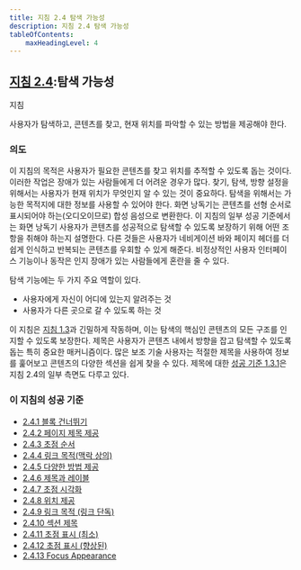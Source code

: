 ```yaml
---
title: 지침 2.4 탐색 가능성
description: 지침 2.4 탐색 가능성
tableOfContents:
    maxHeadingLevel: 4
---
```



## [지침 2.4](https://w3.org/TR/WCAG22#navigable):탐색 가능성

지침

사용자가 탐색하고, 콘텐츠를 찾고, 현재 위치를 파악할 수 있는 방법을 제공해야 한다.

### 의도

이 지침의 목적은 사용자가 필요한 콘텐츠를 찾고 위치를 추적할 수 있도록 돕는 것이다. 이러한 작업은 장애가 있는 사람들에게 더 어려운 경우가 많다. 찾기, 탐색, 방향 설정을 위해서는 사용자가 현재 위치가 무엇인지 알 수 있는 것이 중요하다. 탐색을 위해서는 가능한 목적지에 대한 정보를 사용할 수 있어야 한다. 화면 낭독기는 콘텐츠를 선형 순서로 표시되어야 하는(오디오이므로) 합성 음성으로 변환한다. 이 지침의 일부 성공 기준에서는 화면 낭독기 사용자가 콘텐츠를 성공적으로 탐색할 수 있도록 보장하기 위해 어떤 조항을 취해야 하는지 설명한다. 다른 것들은 사용자가 네비게이션 바와 페이지 헤더를 더 쉽게 인식하고 반복되는 콘텐츠를 우회할 수 있게 해준다. 비정상적인 사용자 인터페이스 기능이나 동작은 인지 장애가 있는 사람들에게 혼란을 줄 수 있다.

탐색 기능에는 두 가지 주요 역할이 있다.

*   사용자에게 자신이 어디에 있는지 알려주는 것
*   사용자가 다른 곳으로 갈 수 있도록 하는 것

이 지침은 [지침 1.3](adaptable)과 긴밀하게 작동하며, 이는 탐색의 핵심인 콘텐츠의 모든 구조를 인지할 수 있도록 보장한다. 제목은 사용자가 콘텐츠 내에서 방향을 잡고 탐색할 수 있도록 돕는 특히 중요한 매커니즘이다. 많은 보조 기술 사용자는 적절한 제목을 사용하여 정보를 훑어보고 콘텐츠의 다양한 섹션을 쉽게 찾을 수 있다. 제목에 대한 [성공 기준 1.3.1](info-and-relationships)은 지침 2.4의 일부 측면도 다루고 있다.

### 이 지침의 성공 기준

*   [2.4.1 블록 건너뛰기](bypass-blocks)
*   [2.4.2 페이지 제목 제공](page-titled)
*   [2.4.3 초점 순서](focus-order)
*   [2.4.4 링크 목적(맥락 상의)](link-purpose-in-context)
*   [2.4.5 다양한 방법 제공](multiple-ways)
*   [2.4.6 제목과 레이블](headings-and-labels)
*   [2.4.7 초점 시각화](focus-visible)
*   [2.4.8 위치 제공](location)
*   [2.4.9 링크 목적 (링크 단독)](link-purpose-link-only)
*   [2.4.10 섹션 제목](section-headings)
*   [2.4.11 초점 표시 (최소)](focus-not-obscured-minimum)
*   [2.4.12 초점 표시 (향상된)](focus-not-obscured-enhanced)
*   [2.4.13 Focus Appearance](focus-appearance)


